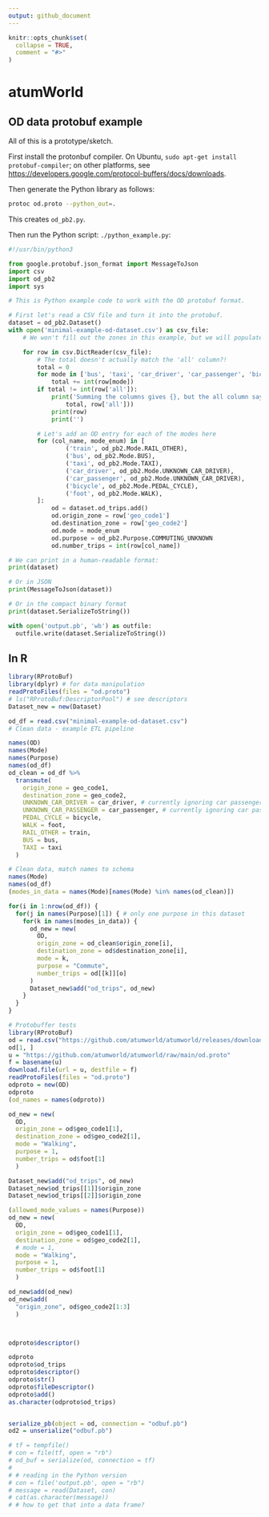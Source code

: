 ```yaml
---
output: github_document
---
```


<!-- README.md is generated from README.Rmd. Please edit that file -->

```r
knitr::opts_chunk$set(
  collapse = TRUE,
  comment = "#>"
)
```

# atumWorld

## OD data protobuf example

All of this is a prototype/sketch.

First install the protonbuf compiler. On Ubuntu, `sudo apt-get install
protobuf-compiler`; on other platforms, see
<https://developers.google.com/protocol-buffers/docs/downloads>.

Then generate the Python library as follows:

```bash
protoc od.proto --python_out=.
```

This creates `od_pb2.py`.

Then run the Python script: `./python_example.py`:

```python
#!/usr/bin/python3

from google.protobuf.json_format import MessageToJson
import csv
import od_pb2
import sys

# This is Python example code to work with the OD protobuf format.

# First let's read a CSV file and turn it into the protobuf.
dataset = od_pb2.Dataset()
with open('minimal-example-od-dataset.csv') as csv_file:
    # We won't fill out the zones in this example, but we will populate od_trips.

    for row in csv.DictReader(csv_file):
        # The total doesn't actually match the 'all' column?!
        total = 0
        for mode in ['bus', 'taxi', 'car_driver', 'car_passenger', 'bicycle', 'foot']:
            total += int(row[mode])
        if total != int(row['all']):
            print('Summing the columns gives {}, but the all column says {}:'.format(
                total, row['all']))
            print(row)
            print('')

        # Let's add an OD entry for each of the modes here
        for (col_name, mode_enum) in [
                ('train', od_pb2.Mode.RAIL_OTHER),
                ('bus', od_pb2.Mode.BUS),
                ('taxi', od_pb2.Mode.TAXI),
                ('car_driver', od_pb2.Mode.UNKNOWN_CAR_DRIVER),
                ('car_passenger', od_pb2.Mode.UNKNOWN_CAR_DRIVER),
                ('bicycle', od_pb2.Mode.PEDAL_CYCLE),
                ('foot', od_pb2.Mode.WALK),
        ]:
            od = dataset.od_trips.add()
            od.origin_zone = row['geo_code1']
            od.destination_zone = row['geo_code2']
            od.mode = mode_enum
            od.purpose = od_pb2.Purpose.COMMUTING_UNKNOWN
            od.number_trips = int(row[col_name])

# We can print in a human-readable format:
print(dataset)

# Or in JSON
print(MessageToJson(dataset))

# Or in the compact binary format
print(dataset.SerializeToString())

with open('output.pb', 'wb') as outfile:
  outfile.write(dataset.SerializeToString())


```

## In R

```r
library(RProtoBuf)
library(dplyr) # for data manipulation
readProtoFiles(files = "od.proto")
# ls("RProtoBuf:DescriptorPool") # see descriptors
Dataset_new = new(Dataset)

od_df = read.csv("minimal-example-od-dataset.csv")
# Clean data - example ETL pipeline

names(OD)
names(Mode)
names(Purpose)
names(od_df)
od_clean = od_df %>% 
  transmute(
    origin_zone = geo_code1,
    destination_zone = geo_code2,
    UNKNOWN_CAR_DRIVER = car_driver, # currently ignoring car passengers
    UNKNOWN_CAR_PASSENGER = car_passenger, # currently ignoring car passengers
    PEDAL_CYCLE = bicycle,
    WALK = foot,
    RAIL_OTHER = train,
    BUS = bus,
    TAXI = taxi
  )

# Clean data, match names to schema
names(Mode)
names(od_df) 
(modes_in_data = names(Mode)[names(Mode) %in% names(od_clean)])

for(i in 1:nrow(od_df)) {
  for(j in names(Purpose)[1]) { # only one purpose in this dataset
    for(k in names(modes_in_data)) {
      od_new = new(
        OD,
        origin_zone = od_clean$origin_zone[i],
        destination_zone = od$destination_zone[i],
        mode = k,
        purpose = "Commute",
        number_trips = od[[k]][o]
      )
      Dataset_new$add("od_trips", od_new)
    }
  }
}

```


```r
# Protobuffer tests
library(RProtoBuf)
od = read.csv("https://github.com/atumworld/atumworld/releases/download/0/minimal-example-od-dataset.csv")
od[1, ]
u = "https://github.com/atumworld/atumworld/raw/main/od.proto"
f = basename(u)
download.file(url = u, destfile = f)
readProtoFiles(files = "od.proto")
odproto = new(OD)
odproto
(od_names = names(odproto))

od_new = new(
  OD,
  origin_zone = od$geo_code1[1],
  destination_zone = od$geo_code2[1],
  mode = "Walking",
  purpose = 1,
  number_trips = od$foot[1]
  )

Dataset_new$add("od_trips", od_new)
Dataset_new$od_trips[[1]]$origin_zone
Dataset_new$od_trips[[2]]$origin_zone

(allowed_mode_values = names(Purpose))
od_new = new(
  OD,
  origin_zone = od$geo_code1[1],
  destination_zone = od$geo_code2[1],
  # mode = 1,
  mode = "Walking",
  purpose = 1,
  number_trips = od$foot[1]
  )

od_new$add(od_new)
od_new$add(
  "origin_zone", od$geo_code2[1:3]
  )



odproto$descriptor()

odproto
odproto$od_trips
odproto$descriptor()
odproto$str()
odproto$fileDescriptor()
odproto$add()
as.character(odproto$od_trips)


serialize_pb(object = od, connection = "odbuf.pb")
od2 = unserialize("odbuf.pb")

# tf = tempfile()
# con = file(tf, open = "rb")
# od_buf = serialize(od, connection = tf)
# 
# # reading in the Python version
# con = file('output.pb', open = "rb")
# message = read(Dataset, con)
# cat(as.character(message))
# # how to get that into a data frame?
```

